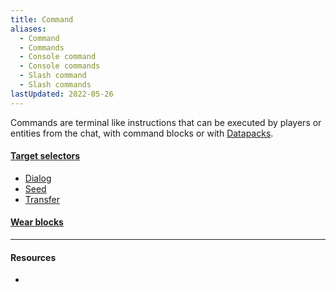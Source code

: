 ```yaml
---
title: Command
aliases:
  - Command
  - Commands
  - Console command
  - Console commands
  - Slash command
  - Slash commands
lastUpdated: 2022-05-26
---
```



Commands are terminal like instructions that can be executed by players or entities from the chat, with command blocks or with [Datapacks](/datapack).

#### [Target selectors](/targetselector)

- [Dialog](/commanddialog)
- [Seed](/commandseed)
- [Transfer](/commandtransfer)

#### [Wear blocks](/wearblocks)

---

#### Resources

- <Wiki src="https://minecraft.wiki/w/Commands" />